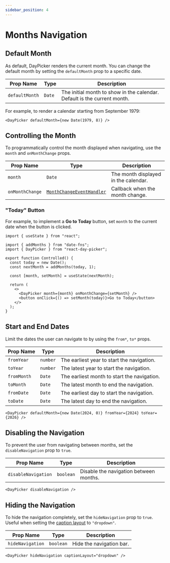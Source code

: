 ```yaml
---
sidebar_position: 4
---
```


# Months Navigation

## Default Month

As default, DayPicker renders the current month. You can change the default month by setting the `defaultMonth` prop to a specific date.

| Prop Name      | Type   | Description                                                              |
| -------------- | ------ | ------------------------------------------------------------------------ |
| `defaultMonth` | `Date` | The initial month to show in the calendar. Default is the current month. |

For example, to render a calendar starting from September 1979:

```tsx
<DayPicker defaultMonth={new Date(1979, 8)} />
```

<BrowserWindow>
  <Examples.DefaultMonth />
</BrowserWindow>

## Controlling the Month

To programmatically control the month displayed when navigating, use the `month` and `onMonthChange` props.

| Prop Name       | Type                                                                        | Description                          |
| --------------- | --------------------------------------------------------------------------- | ------------------------------------ |
| `month`         | `Date`                                                                      | The month displayed in the calendar. |
| `onMonthChange` | [`MonthChangeEventHandler`](../api/type-aliases/MonthChangeEventHandler.md) | Callback when the month change.      |

### "Today" Button

For example, to implement a <strong>Go to Today</strong> button, set `month` to the current date when the button is clicked.

```tsx
import { useState } from "react";

import { addMonths } from "date-fns";
import { DayPicker } from "react-day-picker";

export function Controlled() {
  const today = new Date();
  const nextMonth = addMonths(today, 1);

  const [month, setMonth] = useState(nextMonth);

  return (
    <>
      <DayPicker month={month} onMonthChange={setMonth} />
      <button onClick={() => setMonth(today)}>Go to Today</button>
    </>
  );
}
```

<BrowserWindow>
  <Examples.Controlled />
</BrowserWindow>

## Start and End Dates

Limit the dates the user can navigate to by using the `from*`, `to*` props.

| Prop Name   | Type     | Description                                 |
| ----------- | -------- | ------------------------------------------- |
| `fromYear`  | `number` | The earliest year to start the navigation.  |
| `toYear`    | `number` | The latest year to start the navigation.    |
| `fromMonth` | `Date`   | The earliest month to start the navigation. |
| `toMonth`   | `Date`   | The latest month to end the navigation.     |
| `fromDate`  | `Date`   | The earliest day to start the navigation.   |
| `toDate`    | `Date`   | The latest day to end the navigation.       |

```tsx
<DayPicker defaultMonth={new Date(2024, 0)} fromYear={2024} toYear={2026} />
```

<BrowserWindow>
  <Examples.FromToYear />
</BrowserWindow>

## Disabling the Navigation

To prevent the user from navigating between months, set the `disableNavigation` prop to `true`.

| Prop Name           | Type      | Description                            |
| ------------------- | --------- | -------------------------------------- |
| `disableNavigation` | `boolean` | Disable the navigation between months. |

```tsx
<DayPicker disableNavigation />
```

<BrowserWindow>
  <Examples.DisableNavigation />
</BrowserWindow>

## Hiding the Navigation

To hide the navigation completely, set the `hideNavigation` prop to `true`. Useful when setting the [caption layout](./customization.mdx#caption-layout) to `"dropdown"`.

| Prop Name        | Type      | Description              |
| ---------------- | --------- | ------------------------ |
| `hideNavigation` | `boolean` | Hide the navigation bar. |

```tsx
<DayPicker hideNavigation captionLayout="dropdown" />
```

<BrowserWindow>
  <Examples.HideNavigation />
</BrowserWindow>
